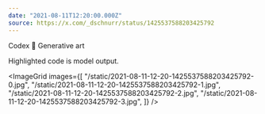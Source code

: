 ```yaml
---
date: "2021-08-11T12:20:00.000Z"
source: https://x.com/_dschnurr/status/1425537588203425792
---
```



Codex 🤝 Generative art

Highlighted code is model output.

<ImageGrid
  images={[
    "/static/2021-08-11-12-20-1425537588203425792-0.jpg",
    "/static/2021-08-11-12-20-1425537588203425792-1.jpg",
    "/static/2021-08-11-12-20-1425537588203425792-2.jpg",
    "/static/2021-08-11-12-20-1425537588203425792-3.jpg",
  ]}
/>
